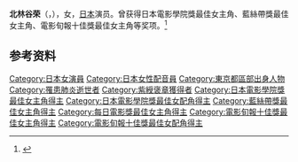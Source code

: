 '''北林谷荣'''（{{jpn|j=北林谷栄|hg=きたばやし たにえ|rm=Kitabayashi Tanie}}，{{bd|1911年|5月21日|2010年|4月27日|}}），女，[[日本|日本]]演员。曾获得日本電影學院獎最佳女主角、藍絲帶獎最佳女主角、電影旬報十佳獎最佳女主角等奖项。<ref>{{Cite web|url= http://cinemahochi.yomiuri.co.jp/b_award/1959/|title= ja:ブルーリボン賞ヒストリー|accessdate= 2010-01-20|language= ja|publisher= Cinema Hochi|archiveurl= https://web.archive.org/web/20081022235132/http://cinemahochi.yomiuri.co.jp/b_award/1959/|archivedate= 2008-10-22}}</ref>

== 参考资料 ==
{{reflist}}

{{日本電影學院獎最佳女主角}}
{{日本電影學院獎最佳女配角}}
{{藍絲帶獎最佳女主角}}
{{每日電影獎最佳女主角}}
{{電影旬報十佳獎最佳女主角}}
{{電影旬報十佳獎最佳女配角}}

{{Authority control}}
{{DEFAULTSORT:Kitabayashi Tanie}}

[[Category:日本女演員|Category:日本女演員]]
[[Category:日本女性配音員|Category:日本女性配音員]]
[[Category:東京都區部出身人物|Category:東京都區部出身人物]]
[[Category:罹患肺炎逝世者|Category:罹患肺炎逝世者]]
[[Category:紫綬褒章獲得者|Category:紫綬褒章獲得者]]
[[Category:日本電影學院獎最佳女主角得主|Category:日本電影學院獎最佳女主角得主]]
[[Category:日本電影學院獎最佳女配角得主|Category:日本電影學院獎最佳女配角得主]]
[[Category:藍絲帶獎最佳女主角得主|Category:藍絲帶獎最佳女主角得主]]
[[Category:每日電影獎最佳女主角得主|Category:每日電影獎最佳女主角得主]]
[[Category:電影旬報十佳獎最佳女主角得主|Category:電影旬報十佳獎最佳女主角得主]]
[[Category:電影旬報十佳獎最佳女配角得主|Category:電影旬報十佳獎最佳女配角得主]]